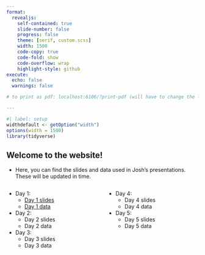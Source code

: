 ```yaml
---
format: 
  revealjs:
    self-contained: true
    slide-number: false
    progress: false
    theme: [serif, custom.scss]
    width: 1500
    code-copy: true
    code-fold: show
    code-overflow: wrap
    highlight-style: github
execute:
  echo: false
  warnings: false

# to print as pdf: localhost:6106/?print-pdf (will have to change the local host number)

---
```


```r
#| label: setup
widthdefault <- getOption("width")
options(width = 1500)
library(tidyverse)
```



## Welcome to the website!

- Here, you can find the slides and data used in Josh's presentations. These will be updated in time.

:::: {.columns}
::: {.column width="50%"}
- Day 1:
  - [Day 1 slides](https://joshmerfeld.github.io/nairobiworkshops/day1.html)
  - [Day 1 data](day1data/data)
- Day 2:
  - Day 2 slides
  - Day 2 data
- Day 3:
  - Day 3 slides
  - Day 3 data
:::

::: {.column width="50%"}
- Day 4:
  - Day 4 slides
  - Day 4 data
- Day 5:
  - Day 5 slides
  - Day 5 data
:::
::::

